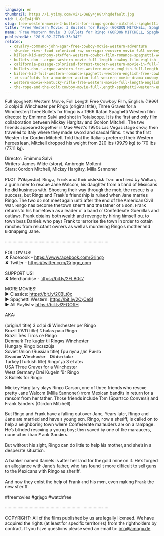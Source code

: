 ```yaml
---
language: en
thumbnail: https://i.ytimg.com/vi/L-QeEy4jH8Y/hqdefault.jpg
vid: L-QeEy4jH8Y
slug: free-western-movie-3-bullets-for-ringo-gordon-mitchell-spaghetti-western-full-youtube-movie
title: "Free Western Movie: 3 Bullets for Ringo (GORDON MITCHELL, Spaghetti Western, Full YouTube Movie)"
name: "Free Western Movie: 3 Bullets for Ringo (GORDON MITCHELL, Spaghetti Western, Full YouTube Movie)"
publishedAt: "2019-02-27T08:33:34Z"
related:
  - cavalry-command-john-agar-free-cowboy-movie-western-adventure
  - thunder-river-feud-colorized-ray-corrigan-western-movie-full-cowboy-film
  - killer-kid-anthony-steffen-western-cowboy-film-romance-spaghetti-western
  - bullets-don-t-argue-western-movie-full-length-cowboy-film-english
  - california-passage-colorized-forrest-tucker-western-movie-in-full-length
  - bullets-don-t-argue-western-free-western-movie-english-full-length-feature-film
  - killer-kid-full-western-romance-spaghetti-western-english-free-cowboy-film
  - 15-scaffolds-for-a-murderer-action-full-western-movie-drama-cowboy-film-english
  - western-movie-kentucky-rifle-free-western-movie-full-length-english-full-movies
  - the-rope-and-the-colt-cowboy-movie-full-length-spaghetti-western-english-free-full-westerns
---
```


Full Spaghetti Western Movie, Full Length Free Cowboy Film, English:  (1966) 3 colpi di Winchester per Ringo (original title), Three Graves for a Winchester/Three Bullets for Ringo is a 1966 Italian Spaghetti Western film directed by Emimmo Salvi and shot in Totalscope. It is the first and only film collaboration between Mickey Hargitay and Gordon Mitchell. The two friends appeared together in Mae West's 1950s Las Vegas stage show, then traveled to Italy where they made sword and sandal films. It was the first Western for Gordon Mitchell. Told that the Italians preferred their Western heroes lean, Mitchell dropped his weight from 220 lbs (99.79 kg) to 170 lbs (77.11 kg).<br />
<br />
Director: Emimmo Salvi<br />
Writers: James Wilde (story), Ambrogio Molteni<br />
Stars: Gordon Mitchell, Mickey Hargitay, Milla Sannoner<br />
<br />
PLOT (Wikipedia): Ringo, Frank and their sidekick Tom are hired by Walton, a gunrunner to rescue Jane Walcom, his daughter from a band of Mexicans he did business with. Shooting their way through the mob, the rescue is a success, but Ringo and Frank's friendship is ruined when Jane marries Ringo. The two do not meet again until after the end of the American Civil War. Ringo has become the town sheriff and the father of a son. Frank returns to his hometown as a leader of a band of Confederate Guerrillas and outlaws. Frank obtains both wealth and revenge by hiring himself out to town boss Daniels who pays Frank to terrorise the town in order to obtain ranches from reluctant owners as well as murdering Ringo's mother and kidnapping Jane.<br />
<br />
····················································································<br />
<br />
FOLLOW US!<br />
✘ Facebook - https://www.facebook.com/Grjngo<br />
✘ Twitter - https://twitter.com/Grjngo_com<br />
<br />
SUPPORT US!<br />
✘ Merchandise - https://bit.ly/2FLB0sV<br />
<br />
MORE MOVIES! <br />
► Classics: https://bit.ly/2CBLt8c <br />
► Spaghetti Western: https://bit.ly/2CyCe8I <br />
► All Playlists: https://bit.ly/2EOOfIH <br />
<br />
AKA:<br />
<br />
(original title) 3 colpi di Winchester per Ringo<br />
Brazil (DVD title) 3 balas para Ringo<br />
Brazil Três Tiros de Ringo<br />
Denmark Tre kugler til Ringos Winchester<br />
Hungary Ringo bosszúja<br />
Soviet Union (Russian title) Три пули для Ринго<br />
Sweden Winchester - Döden talar<br />
Turkey (Turkish title) Ringo'ya 3 el ates<br />
USA Three Graves for a Winchester<br />
West Germany Drei Kugeln für Ringo<br />
3 Bullets for Ringo<br />
<br />
Mickey Hargitary plays Ringo Carson, one of three friends who rescue pretty Jane Walcom (Milla Sannoner) from Mexican bandits in return for a ransom from her father. Those friends include Tom (Spartaco Conversi) and Frank Sanders (Gordon Mitchell).<br />
<br />
But Ringo and Frank have a falling out over Jane. Years later, Ringo and Jane are married and have a young son. Ringo, now a sheriff, is called on to help a neighboring town where Confederate marauders are on a rampage. He’s blinded rescuing a young boy; then saved by one of the marauders, none other than Frank Sanders.<br />
<br />
But without his sight, Ringo can do little to help his mother, and she’s in a desperate situation.<br />
<br />
A banker named Daniels is after her land for the gold mine on it. He’s forged an allegiance with Jane’s father, who has found it more difficult to sell guns to the Mexicans with Ringo as sheriff.<br />
<br />
And now they enlist the help of Frank and his men, even making Frank the new sheriff.<br />
<br />
#freemovies #grjngo #watchfree<br />
<br />
····················································································<br />
<br />
COPYRIGHT: All of the films published by us are legally licensed. We have acquired the rights (at least for specific territories) from the rightholders by contract. If you have questions please send an email to: info@amogo.de